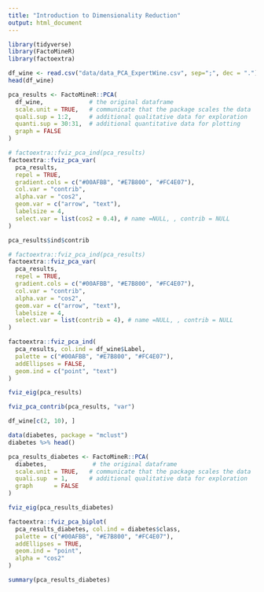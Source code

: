 ```yaml
---
title: "Introduction to Dimensionality Reduction"
output: html_document
---
```


```r
library(tidyverse)
library(FactoMineR)
library(factoextra)
```

```r
df_wine <- read.csv("data/data_PCA_ExpertWine.csv", sep=";", dec = ".")
head(df_wine)
```

```r
pca_results <- FactoMineR::PCA(
  df_wine,             # the original dataframe
  scale.unit = TRUE,   # communicate that the package scales the data
  quali.sup = 1:2,     # additional qualitative data for exploration
  quanti.sup = 30:31,  # additional quantitative data for plotting
  graph = FALSE
)
```


```r
# factoextra::fviz_pca_ind(pca_results)
factoextra::fviz_pca_var(
  pca_results, 
  repel = TRUE, 
  gradient.cols = c("#00AFBB", "#E7B800", "#FC4E07"), 
  col.var = "contrib",
  alpha.var = "cos2",
  geom.var = c("arrow", "text"),
  labelsize = 4,
  select.var = list(cos2 = 0.4), # name =NULL, , contrib = NULL
)
```
```r
pca_results$ind$contrib
```

```r
# factoextra::fviz_pca_ind(pca_results)
factoextra::fviz_pca_var(
  pca_results, 
  repel = TRUE, 
  gradient.cols = c("#00AFBB", "#E7B800", "#FC4E07"), 
  col.var = "contrib",
  alpha.var = "cos2",
  geom.var = c("arrow", "text"),
  labelsize = 4,
  select.var = list(contrib = 4), # name =NULL, , contrib = NULL
)
```


```r
factoextra::fviz_pca_ind(
  pca_results, col.ind = df_wine$Label, 
  palette = c("#00AFBB", "#E7B800", "#FC4E07"),
  addEllipses = FALSE,
  geom.ind = c("point", "text")
)
```
```r
fviz_eig(pca_results)
```

```r
fviz_pca_contrib(pca_results, "var")
```



```r
df_wine[c(2, 10), ]
```

```r
data(diabetes, package = "mclust")
diabetes %>% head()
```

```r
pca_results_diabetes <- FactoMineR::PCA(
  diabetes,             # the original dataframe
  scale.unit = TRUE,   # communicate that the package scales the data
  quali.sup  = 1,      # additional qualitative data for exploration
  graph      = FALSE
)
```

```r
fviz_eig(pca_results_diabetes)
```
```r
factoextra::fviz_pca_biplot(
  pca_results_diabetes, col.ind = diabetes$class, 
  palette = c("#00AFBB", "#E7B800", "#FC4E07"),
  addEllipses = TRUE, 
  geom.ind = "point",
  alpha = "cos2"
)
```
```r
summary(pca_results_diabetes)
```





